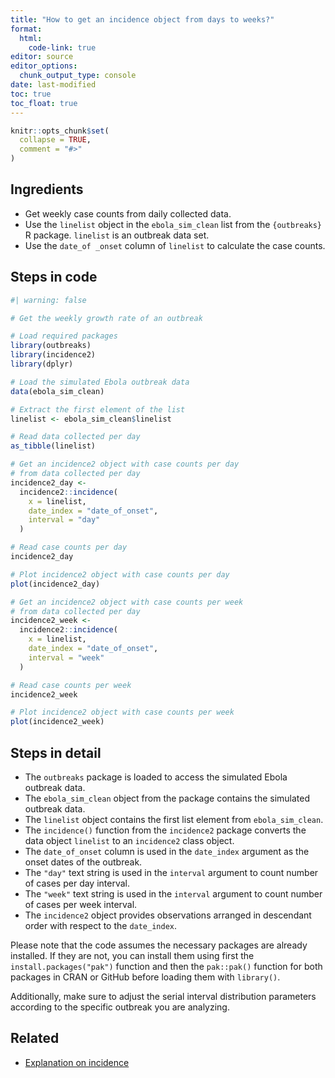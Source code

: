 ```yaml
---
title: "How to get an incidence object from days to weeks?"
format: 
  html:
    code-link: true
editor: source
editor_options: 
  chunk_output_type: console
date: last-modified
toc: true
toc_float: true
---
```


```r
knitr::opts_chunk$set(
  collapse = TRUE,
  comment = "#>"
)
```

## Ingredients

- Get weekly case counts from daily collected data.
- Use the `linelist` object in the `ebola_sim_clean` list from the `{outbreaks}` R package. `linelist` is an outbreak data set. 
- Use the `date_of _onset` column of `linelist` to calculate the case counts. 

## Steps in code

```r
#| warning: false

# Get the weekly growth rate of an outbreak

# Load required packages
library(outbreaks)
library(incidence2)
library(dplyr)

# Load the simulated Ebola outbreak data
data(ebola_sim_clean)

# Extract the first element of the list
linelist <- ebola_sim_clean$linelist

# Read data collected per day
as_tibble(linelist)

# Get an incidence2 object with case counts per day
# from data collected per day
incidence2_day <- 
  incidence2::incidence(
    x = linelist, 
    date_index = "date_of_onset",
    interval = "day"
  )

# Read case counts per day
incidence2_day

# Plot incidence2 object with case counts per day
plot(incidence2_day)

# Get an incidence2 object with case counts per week
# from data collected per day
incidence2_week <- 
  incidence2::incidence(
    x = linelist, 
    date_index = "date_of_onset",
    interval = "week"
  )

# Read case counts per week
incidence2_week

# Plot incidence2 object with case counts per week
plot(incidence2_week)
```

## Steps in detail

- The `outbreaks` package is loaded to access the simulated Ebola outbreak data.
- The `ebola_sim_clean` object from the package contains the simulated outbreak data.
- The `linelist` object contains the first list element from `ebola_sim_clean`.
- The `incidence()` function from the `incidence2` package converts the data object `linelist` to an `incidence2` class object.
- The `date_of_onset` column is used in the `date_index` argument as the onset dates of the outbreak.
- The `"day"` text string is used in the `interval` argument to count number of cases per day interval.
- The `"week"` text string is used in the `interval` argument to count number of cases per week interval.  
- The `incidence2` object provides observations arranged in descendant order with respect to the `date_index`.

Please note that the code assumes the necessary packages are already installed. If they are not, you can install them using first the `install.packages("pak")` function and then the `pak::pak()` function for both packages in CRAN or GitHub before loading them with `library()`. 

Additionally, make sure to adjust the serial interval distribution parameters according to the specific outbreak you are analyzing.

## Related

- [Explanation on incidence](https://www.reconlearn.org/slides/outbreak-statistics/outbreak-statistics.html#28)
